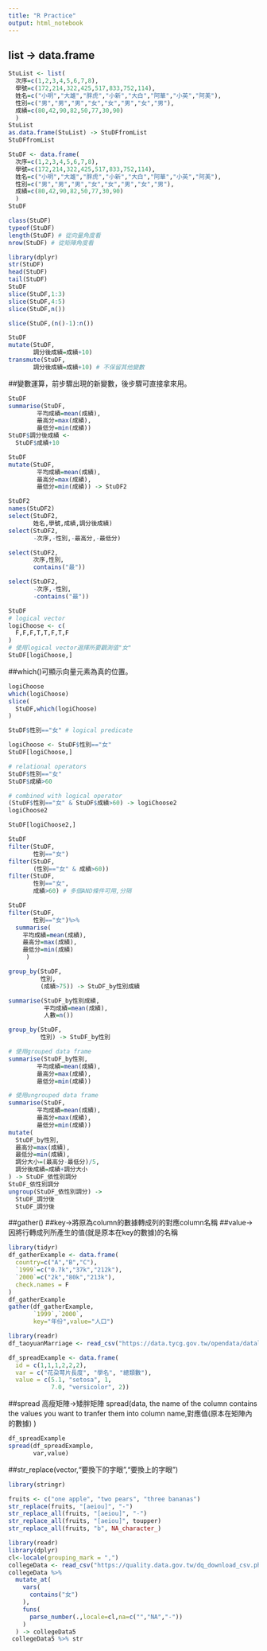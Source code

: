 ```yaml
---
title: "R Practice"
output: html_notebook
---
```

## list -> data.frame
```r
StuList <- list(
  次序=c(1,2,3,4,5,6,7,8),
  學號=c(172,214,322,425,517,833,752,114),
  姓名=c("小明","大雄","胖虎","小新","大白","阿華","小英","阿美"),
  性別=c("男","男","男","女","女","男","女","男"),
  成績=c(80,42,90,82,50,77,30,90)
  )
StuList 
as.data.frame(StuList) -> StuDFfromList
StuDFfromList
```


```r
StuDF <- data.frame(
  次序=c(1,2,3,4,5,6,7,8),
  學號=c(172,214,322,425,517,833,752,114),
  姓名=c("小明","大雄","胖虎","小新","大白","阿華","小英","阿美"),
  性別=c("男","男","男","女","女","男","女","男"),
  成績=c(80,42,90,82,50,77,30,90)
  )
StuDF 
```

```r
class(StuDF)
typeof(StuDF)
length(StuDF) # 從向量角度看
nrow(StuDF) # 從矩陣角度看
```

```r
library(dplyr)
str(StuDF)
head(StuDF)
tail(StuDF)
StuDF
slice(StuDF,1:3)
slice(StuDF,4:5)
slice(StuDF,n())
```


```r
slice(StuDF,(n()-1):n())
```

```r
StuDF
mutate(StuDF,
       調分後成績=成績+10)
transmute(StuDF,
       調分後成績=成績+10) # 不保留其他變數
```
##變數運算，前步驟出現的新變數，後步驟可直接拿來用。


```r
StuDF
summarise(StuDF,
        平均成績=mean(成績),
        最高分=max(成績),
        最低分=min(成績))
StuDF$調分後成績 <-
  StuDF$成績+10
```

```r
StuDF
mutate(StuDF,
        平均成績=mean(成績),
        最高分=max(成績),
        最低分=min(成績)) -> StuDF2
```
```r
StuDF2
names(StuDF2)
select(StuDF2,
       姓名,學號,成績,調分後成績)
select(StuDF2,
       -次序,-性別,-最高分,-最低分)
```
```r
select(StuDF2,
       次序,性別,
       contains("最"))

select(StuDF2,
       -次序,-性別,
       -contains("最"))
```

```r
StuDF
# logical vector
logiChoose <- c(
  F,F,F,T,T,F,T,F
)
# 使用logical vector選擇所要觀測值"女"
StuDF[logiChoose,]
```
##which()可顯示向量元素為真的位置。
```r
logiChoose
which(logiChoose)
slice(
  StuDF,which(logiChoose)
)
```

```r
StuDF$性別=="女" # logical predicate

logiChoose <- StuDF$性別=="女"
StuDF[logiChoose,]
```

```r
# relational operators
StuDF$性別=="女" 
StuDF$成績>60

# combined with logical operator
(StuDF$性別=="女" & StuDF$成績>60) -> logiChoose2
logiChoose2

StuDF[logiChoose2,]
```

```r
StuDF
filter(StuDF,
       性別=="女")
filter(StuDF,
       (性別=="女" & 成績>60))
filter(StuDF,
       性別=="女",
       成績>60) # 多個AND條件可用,分隔
```

```r
StuDF
filter(StuDF,
       性別=="女")%>%
  summarise(
    平均成績=mean(成績),
    最高分=max(成績),
    最低分=min(成績)
     )

```
```r
group_by(StuDF,
         性別,
         (成績>75)) -> StuDF_by性別成績

summarise(StuDF_by性別成績,
          平均成績=mean(成績),
          人數=n())
```

```r
group_by(StuDF,
         性別) -> StuDF_by性別

# 使用grouped data frame
summarise(StuDF_by性別,
        平均成績=mean(成績),
        最高分=max(成績),
        最低分=min(成績))

# 使用ungrouped data frame
summarise(StuDF,
        平均成績=mean(成績),
        最高分=max(成績),
        最低分=min(成績))
mutate(
  StuDF_by性別,
  最高分=max(成績),
  最低分=min(成績),
  調分大小=(最高分-最低分)/5,
  調分後成績=成績+調分大小
) -> StuDF_依性別調分
StuDF_依性別調分
ungroup(StuDF_依性別調分) -> 
  StuDF_調分後
  StuDF_調分後
```
##gather()
##key->將原為column的數據轉成列的對應column名稱
##value-> 因將行轉成列所產生的值(就是原本在key的數據)的名稱
```r
library(tidyr)
df_gatherExample <- data.frame(
  country=c("A","B","C"),
  `1999`=c("0.7k","37k","212k"),
  `2000`=c("2k","80k","213k"),
  check.names = F
)
df_gatherExample
gather(df_gatherExample,
       `1999`,`2000`,
       key="年份",value="人口")
```


```r
library(readr)
df_taoyuanMarriage <- read_csv("https://data.tycg.gov.tw/opendata/datalist/datasetMeta/download?id=f95d1a33-ec56-44c5-a9ec-3afba8157e39&rid=fd2070ef-7431-4f9c-bc3a-82d7bfbcd2fb")

```

```r
df_spreadExample <- data.frame(
  id = c(1,1,1,2,2,2),
  var = c("花朶萼片長度", "學名", "總類數"),
  value = c(5.1, "setosa", 1, 
            7.0, "versicolor", 2))
```

##spread
高瘦矩陣->矮胖矩陣
spread(data, the name of the column contains the values you want to tranfer them into column name,對應值(原本在矩陣內的數據) )
```r
df_spreadExample
spread(df_spreadExample,
       var,value)
```
##str_replace(vector,"要換下的字眼","要換上的字眼")
```r
library(stringr)

fruits <- c("one apple", "two pears", "three bananas")
str_replace(fruits, "[aeiou]", "-")
str_replace_all(fruits, "[aeiou]", "-")
str_replace_all(fruits, "[aeiou]", toupper)
str_replace_all(fruits, "b", NA_character_)
```
```r
library(readr)
library(dplyr)
cl<-locale(grouping_mark = ",")
collegeData <- read_csv("https://quality.data.gov.tw/dq_download_csv.php?nid=6231&md5_url=dda8fca407131483c1d8cbf3d61cf793")
collegeData %>%
  mutate_at(
    vars(
      contains("女")
    ),
    funs(
      parse_number(.,locale=cl,na=c("","NA","-"))
    )
  ) -> collegeData5
 collegeData5 %>% str
```

